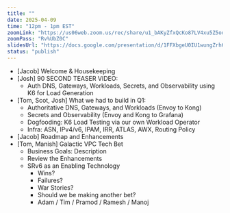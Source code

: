 ```yaml
---
title: ""
date: 2025-04-09
time: "12pm - 1pm EST"
zoomLink: "https://us06web.zoom.us/rec/share/u1_bAKyZfxQcKo87LV4xu5Z5oorPRoQ9kuG17h_t_J186fdSVTlfTP_1crduGquv.OhL41fV3EIaPmgjO"
zoomPass: "Rv%UbZ0C"
slidesUrl: "https://docs.google.com/presentation/d/1FFXbgeU0IU1wungZrh6gmMasFfLR7p7_PZMOrCMTpNc/edit#slide=id.g34705669a75_0_25"
status: "publish"
---
```


- [Jacob] Welcome & Housekeeping
- [Josh] 90 SECOND TEASER VIDEO:  
  - Auth DNS, Gateways, Workloads, Secrets, and Observability using K6 for Load Generation
- [Tom, Scot, Josh] What we had to build in Q1:
  - Authoritative DNS, Gateways, and Workloads (Envoy to Kong)
  - Secrets and Observability (Envoy and Kong to Grafana)
  - Dogfooding: K6 Load Testing via our own Workload Operator
  - Infra: ASN, IPv4/v6, IPAM, IRR, ATLAS, AWX, Routing Policy
- [Jacob] Roadmap and Enhancements 
- [Tom, Manish] Galactic VPC Tech Bet
  - Business Goals: Description
  - Review the Enhancements
  - SRv6 as an Enabling Technology
    - Wins?
    - Failures?
    - War Stories?
    - Should we be making another bet?
    - Adam / Tim / Pramod / Ramesh / Manoj